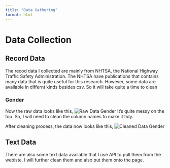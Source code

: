 ```yaml
---
title: "Data Gathering"
format: html
---
```


# Data Collection

## Record Data

The recod data I collected are mainly from NHTSA, the National Highway Traffic Safety Administration. The NHTSA have publications that contains many data that is quite useful for this research. However, some data are available in differnt kinds besides csv. So it will take quite a time to clean

### Gender
Now the raw data looks like this,
![Raw Data Gender](images/Raw%20data%20gender.jpg)
It's quite messy on the top. So, I will need to clean the column names to make it tidy. 

After cleaning process, the data now looks like this, 
![Cleaned Data Gender](images/Cleaned%20Data%20gender.jpg)

## Text Data 

There are also some text data available that I use API to pull them from the webiste. I will further clean them and also put them onto the page.